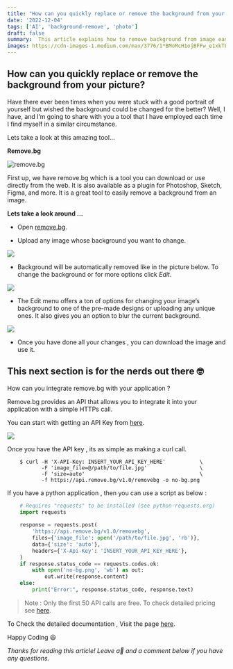 ```yaml
---
title: "How can you quickly replace or remove the background from your picture?"
date: '2022-12-04'
tags: ['AI', 'background-remove', 'photo']
draft: false
summary:  This article explains how to remove background from image easily using remove.bg, an AI background removal tool"
images: https://cdn-images-1.medium.com/max/3776/1*BMoMcH1ojBFFw_e1xkTEhw.png
---
```


## How can you quickly replace or remove the background from your picture?

Have there ever been times when you were stuck with a good portrait of yourself but wished the background could be changed for the better? Well, I have, and I’m going to share with you a tool that I have employed each time I find myself in a similar circumstance.

Lets take a look at this amazing tool…

**Remove.bg**

![[remove.bg](https://www.remove.bg/)](https://cdn-images-1.medium.com/max/3776/1*BMoMcH1ojBFFw_e1xkTEhw.png)

First up, we have remove.bg which is a tool you can download or use directly from the web. It is also available as a plugin for Photoshop, Sketch, Figma, and more. It is a great tool to easily remove a background from an image.

**Lets take a look around …**

* Open [remove.bg](https://www.remove.bg/).

* Upload any image whose background you want to change.

![](https://cdn-images-1.medium.com/max/3734/1*ngLItiKFBVhsWnjo_UHRBA.png)

* Background will be automatically removed like in the picture below. To change the background or for more options click *Edit*.

![](https://cdn-images-1.medium.com/max/3732/1*sW2y6ABdLsKfM_zV85PMVg.png)

* The Edit menu offers a ton of options for changing your image’s background to one of the pre-made designs or uploading any unique ones. It also gives you an option to blur the current background.

![](https://cdn-images-1.medium.com/max/3336/1*VkJtSSNbUZsNOHsi_77InQ.png)

* Once you have done all your changes , you can download the image and use it.

## This next section is for the nerds out there 🤓

How can you integrate remove.bg with your application ?

Remove.bg provides an API that allows you to integrate it into your application with a simple HTTPs call.

You can start with getting an API Key from [here](https://www.remove.bg/dashboard#api-key).

![](https://cdn-images-1.medium.com/max/2990/1*szfwR1ySa8rpPTkUql1N9Q.png)

Once you have the API key , its as simple as making a curl call.

```curl
    $ curl -H 'X-API-Key: INSERT_YOUR_API_KEY_HERE'           \
           -F 'image_file=@/path/to/file.jpg'                 \
           -F 'size=auto'                                     \
           -f https://api.remove.bg/v1.0/removebg -o no-bg.png
```
If you have a python application , then you can use a script as below :
```python
    # Requires "requests" to be installed (see python-requests.org)
    import requests
    
    response = requests.post(
        'https://api.remove.bg/v1.0/removebg',
        files={'image_file': open('/path/to/file.jpg', 'rb')},
        data={'size': 'auto'},
        headers={'X-Api-Key': 'INSERT_YOUR_API_KEY_HERE'},
    )
    if response.status_code == requests.codes.ok:
        with open('no-bg.png', 'wb') as out:
            out.write(response.content)
    else:
        print("Error:", response.status_code, response.text)
```
>  Note : Only the first 50 API calls are free. To check detailed pricing see [here](https://www.remove.bg/pricing).

To Check the detailed documentation , Visit the page [here](https://www.remove.bg/api#remove-background).

Happy Coding 😃

*Thanks for reading this article! Leave a👏 and a comment below if you have any questions.*
